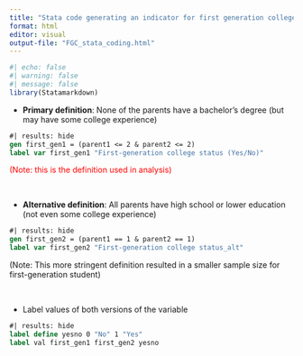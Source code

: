 ```yaml
---
title: "Stata code generating an indicator for first generation college status"
format: html
editor: visual
output-file: "FGC_stata_coding.html"
---
```


```r
#| echo: false
#| warning: false
#| message: false
library(Statamarkdown)
```

-   **Primary definition**: None of the parents have a bachelor's degree (but may have some college experience)

```stata
#| results: hide
gen first_gen1 = (parent1 <= 2 & parent2 <= 2)  
label var first_gen1 "First-generation college status (Yes/No)"

```

[(Note: this is the definition used in analysis) ]{style="color: red"}

<br>

-   **Alternative definition**: All parents have high school or lower education (not even some college experience)

```stata
#| results: hide
gen first_gen2 = (parent1 == 1 & parent2 == 1)  
label var first_gen2 "First-generation college status_alt"

```

(Note: This more stringent definition resulted in a smaller sample size for first-generation student)

<br>

-   Label values of both versions of the variable

```stata
#| results: hide
label define yesno 0 "No" 1 "Yes"
label val first_gen1 first_gen2 yesno
```
